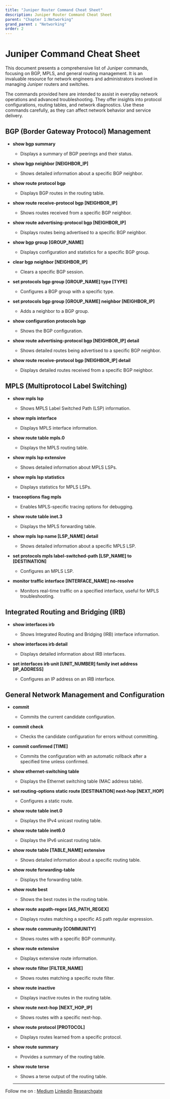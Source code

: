 ```yaml
---
title: "Juniper Router Command Cheat Sheet"
description: Juniper Router Command Cheat Sheet
parent: "Chapter 1:Networking"
grand_parent : "Networking"
order: 2
---
```


# Juniper Command Cheat Sheet

This document presents a comprehensive list of Juniper commands, focusing on BGP, MPLS, and general routing management. It is an invaluable resource for network engineers and administrators involved in managing Juniper routers and switches.

The commands provided here are intended to assist in everyday network operations and advanced troubleshooting. They offer insights into protocol configurations, routing tables, and network diagnostics. Use these commands carefully, as they can affect network behavior and service delivery.


## BGP (Border Gateway Protocol) Management

- **show bgp summary**
  - Displays a summary of BGP peerings and their status.

- **show bgp neighbor [NEIGHBOR_IP]**
  - Shows detailed information about a specific BGP neighbor.

- **show route protocol bgp**
  - Displays BGP routes in the routing table.

- **show route receive-protocol bgp [NEIGHBOR_IP]**
  - Shows routes received from a specific BGP neighbor.

- **show route advertising-protocol bgp [NEIGHBOR_IP]**
  - Displays routes being advertised to a specific BGP neighbor.

- **show bgp group [GROUP_NAME]**
  - Displays configuration and statistics for a specific BGP group.

- **clear bgp neighbor [NEIGHBOR_IP]**
  - Clears a specific BGP session.

- **set protocols bgp group [GROUP_NAME] type [TYPE]**
  - Configures a BGP group with a specific type.

- **set protocols bgp group [GROUP_NAME] neighbor [NEIGHBOR_IP]**
  - Adds a neighbor to a BGP group.

- **show configuration protocols bgp**
  - Shows the BGP configuration.

- **show route advertising-protocol bgp [NEIGHBOR_IP] detail**
  - Shows detailed routes being advertised to a specific BGP neighbor.

- **show route receive-protocol bgp [NEIGHBOR_IP] detail**
  - Displays detailed routes received from a specific BGP neighbor.

## MPLS (Multiprotocol Label Switching)

- **show mpls lsp**
  - Shows MPLS Label Switched Path (LSP) information.

- **show mpls interface**
  - Displays MPLS interface information.

- **show route table mpls.0**
  - Displays the MPLS routing table.

- **show mpls lsp extensive**
  - Shows detailed information about MPLS LSPs.

- **show mpls lsp statistics**
  - Displays statistics for MPLS LSPs.

- **traceoptions flag mpls**
  - Enables MPLS-specific tracing options for debugging.

- **show route table inet.3**
  - Displays the MPLS forwarding table.

- **show mpls lsp name [LSP_NAME] detail**
  - Shows detailed information about a specific MPLS LSP.

- **set protocols mpls label-switched-path [LSP_NAME] to [DESTINATION]**
  - Configures an MPLS LSP.

- **monitor traffic interface [INTERFACE_NAME] no-resolve**
  - Monitors real-time traffic on a specified interface, useful for MPLS troubleshooting.

## Integrated Routing and Bridging (IRB)

- **show interfaces irb**
  - Shows Integrated Routing and Bridging (IRB) interface information.

- **show interfaces irb detail**
  - Displays detailed information about IRB interfaces.

- **set interfaces irb unit [UNIT_NUMBER] family inet address [IP_ADDRESS]**
  - Configures an IP address on an IRB interface.

## General Network Management and Configuration

- **commit**
  - Commits the current candidate configuration.

- **commit check**
  - Checks the candidate configuration for errors without committing.

- **commit confirmed [TIME]**
  - Commits the configuration with an automatic rollback after a specified time unless confirmed.

- **show ethernet-switching table**
  - Displays the Ethernet switching table (MAC address table).

- **set routing-options static route [DESTINATION] next-hop [NEXT_HOP]**
  - Configures a static route.

- **show route table inet.0**
  - Displays the IPv4 unicast routing table.

- **show route table inet6.0**
  - Displays the IPv6 unicast routing table.

- **show route table [TABLE_NAME] extensive**
  - Shows detailed information about a specific routing table.

- **show route forwarding-table**
  - Displays the forwarding table.

- **show route best**
  - Shows the best routes in the routing table.

- **show route aspath-regex [AS_PATH_REGEX]**
  - Displays routes matching a specific AS path regular expression.

- **show route community [COMMUNITY]**
  - Shows routes with a specific BGP community.

- **show route extensive**
  - Displays extensive route information.

- **show route filter [FILTER_NAME]**
  - Shows routes matching a specific route filter.

- **show route inactive**
  - Displays inactive routes in the routing table.

- **show route next-hop [NEXT_HOP_IP]**
  - Shows routes with a specific next-hop.

- **show route protocol [PROTOCOL]**
  - Displays routes learned from a specific protocol.

- **show route summary**
  - Provides a summary of the routing table.

- **show route terse**
  - Shows a terse output of the routing table.

  ---
Follow me on : [Medium](https://medium.com/@neupane.krishna33)
[Linkedin](https://www.linkedin.com/in/krishna-neupane-50082091/)
[Researchgate](https://www.researchgate.net/profile/Krishna-Neupane)